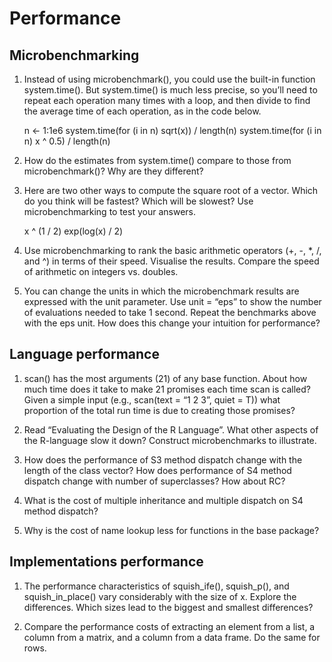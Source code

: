 # Performance

## Microbenchmarking

1. Instead of using microbenchmark(), you could use the built-in function system.time(). But system.time() is much less precise, so you’ll need to repeat each operation many times with a loop, and then divide to find the average time of each operation, as in the code below.

    n <- 1:1e6
    system.time(for (i in n) sqrt(x)) / length(n)
    system.time(for (i in n) x ^ 0.5) / length(n)

2. How do the estimates from system.time() compare to those from microbenchmark()? Why are they different?

3. Here are two other ways to compute the square root of a vector. Which do you think will be fastest? Which will be slowest? Use microbenchmarking to test your answers.

    x ^ (1 / 2)
    exp(log(x) / 2)

4. Use microbenchmarking to rank the basic arithmetic operators (+, -, *, /, and ^) in terms of their speed. Visualise the results. Compare the speed of arithmetic on integers vs. doubles.

5. You can change the units in which the microbenchmark results are expressed with the unit parameter. Use unit = "eps" to show the number of evaluations needed to take 1 second. Repeat the benchmarks above with the eps unit. How does this change your intuition for performance?

## Language performance

1. scan() has the most arguments (21) of any base function. About how much time does it take to make 21 promises each time scan is called? Given a simple input (e.g., scan(text = "1 2 3", quiet = T)) what proportion of the total run time is due to creating those promises?

2. Read “Evaluating the Design of the R Language”. What other aspects of the R-language slow it down? Construct microbenchmarks to illustrate.

3. How does the performance of S3 method dispatch change with the length of the class vector? How does performance of S4 method dispatch change with number of superclasses? How about RC?

4. What is the cost of multiple inheritance and multiple dispatch on S4 method dispatch?

5. Why is the cost of name lookup less for functions in the base package?

## Implementations performance

1. The performance characteristics of squish_ife(), squish_p(), and squish_in_place() vary considerably with the size of x. Explore the differences. Which sizes lead to the biggest and smallest differences?

2. Compare the performance costs of extracting an element from a list, a column from a matrix, and a column from a data frame. Do the same for rows.
